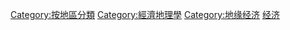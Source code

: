 {{Commonscat|Economic maps}}

[[Category:按地區分類|Category:按地區分類]]
[[Category:經濟地理學|Category:經濟地理學]]
[[Category:地缘经济|Category:地缘经济]]
[[Category:经济|]]
